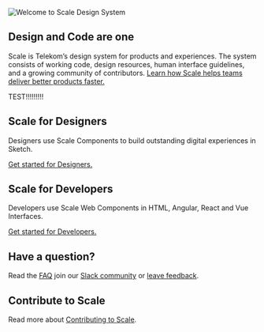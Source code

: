 
<Meta title="Scale Design System" />

![Welcome to Scale Design System](/assets/Welcome-scale-design-system.png)

## Design and Code are one

Scale is Telekom’s design system for products and experiences. The system consists of working code, design resources, human interface guidelines, and a growing community of contributors.
[Learn how Scale helps teams deliver better products faster.](/?path=/story/getting-started-about-scale)

<LinkTo kind="getting-started-about-scale">TEST!!!!!!!!!</LinkTo>

## Scale for Designers

Designers use Scale Components to build outstanding digital experiences in Sketch.

[Get started for Designers.](#)

## Scale for Developers

Developers use Scale Web Components in HTML, Angular, React and Vue Interfaces.

[Get started for Developers.](#)

## Have a question?

Read the [FAQ]() join our [Slack community](#) or [leave feedback](#).

## Contribute to Scale

Read more about [Contributing to Scale](#).
